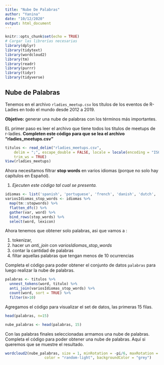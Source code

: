 ```yaml
---
title: "Nube De Palabras"
author: "Yanina"
date: "10/12/2020"
output: html_document
---
```


```r
knitr::opts_chunk$set(echo = TRUE)
# Cargar las librerías necesarias
library(dplyr)
library(tidytext)
library(wordcloud2)
library(tm)
library(readr)
library(purrr)
library(tidyr)
library(tidyverse)
```

## Nube de Palabras

Tenemos en el archivo `rladies_meetup.csv` los títulos de los eventos de R-Ladies en todo el mundo desde 2012 a 2019.

**Objetivo:** generar una nube de palabras con los términos más importantes.

EL primer paso es leer el archivo que tiene todos los titulos de meetups de r-ladies. **Completen este código para que se lea el archivo "rladies_meetups.csv"**

```r
titulos <- read_delim("rladies_meetups.csv", 
    delim = ";", escape_double = FALSE, locale = locale(encoding = "ISO-8859-1"), 
    trim_ws = TRUE)
View(rladies_meetups)
```

Ahora necesitamos filtrar **stop words** en varios idiomas (porque no solo hay capítulos en Español).

1. _Ejecuten este código tal cual se presenta._ 

```r
idiomas <- list('spanish', 'portuguese', 'french', 'danish', 'dutch', 'finnish', 'german', 'hungarian', 'italian', 'norwegian', 'russian', 'swedish')
variosIdiomas_stop_words <- idiomas %>% 
  map(tm::stopwords) %>%
  flatten_dfc() %>% 
  gather(var, word) %>%
  bind_rows(stop_words) %>%
  select(word, lexicon)
```

Ahora tenemos que obtener solo palabras, asi que vamos a :

1. tokenizar, 
2. hacer un _anti_join_ con _variosIdiomas_stop_words_
3. contar la cantidad de palabras
4. filtar aquellas palabras que tengan menos de 10 ocurrencias

Completa el código para poder obtener el conjunto de datos `palabras` para luego realizar la nube de palabras. 

  
```r
palabras <- titulos %>%
  unnest_tokens(word, titulo) %>%
  anti_join(variosIdiomas_stop_words) %>% 
  count(word, sort = TRUE) %>%
  filter(n>10)
```

Agregamos el código para visualizar el set de datos, las primeras 15 filas.

```r
head(palabras, n=15)
```

```r
nube_palabras <- head(palabras, 15)
```

Con las palabras finales seleccionadas armamos una nube de palabras. Completa el código para poder obtener una nube de palabras. Aquí si queremos que se muestre el resultado.

```r
wordcloud2(nube_palabras, size = 1, minRotation = -pi/6, maxRotation = -pi/6,
                  color = "random-light", backgroundColor = "grey")
```
